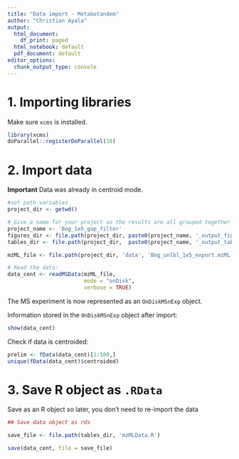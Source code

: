 ```yaml
---
title: "Data import - Metabotandem"
author: "Christian Ayala"
output:
  html_document:
    df_print: paged
  html_notebook: default
  pdf_document: default
editor_options:
  chunk_output_type: console
---
```


# 1. Importing libraries

Make sure `xcms` is installed.

```r
library(xcms)
doParallel::registerDoParallel(10)
```

# 2. Import data

**Important** Data was already in centroid mode.

```r

#set path variables
project_dir <- getwd()

# Give a name for your project so the results are all grouped together in a directory with the same name
project_name <- 'Bog_1e5_gap_filter'
figures_dir <- file.path(project_dir, paste0(project_name, '_output_figures'))
tables_dir <- file.path(project_dir,  paste0(project_name, '_output_tables'))

mzML_file <- file.path(project_dir, 'data', 'Bog_unlbl_1e5_export.mzML')

# Read the data:
data_cent <- readMSData(mzML_file, 
                        mode = "onDisk",
                        verbose = TRUE)
```

The MS experiment is now represented as an `OnDiskMSnExp` object. 

Information stored in the `OnDiskMSnExp` object after import:
```r
show(data_cent)
```

Check if data is centroided:

```r
prelim <- fData(data_cent)[1:100,]
unique(fData(data_cent)$centroided)
```

# 3. Save R object as `.RData`

Save as an R object so later, you don't need to re-import the data
```r
## Save data object as rds

save_file <- file.path(tables_dir, 'mzMLData.R')

save(data_cent, file = save_file)
```


